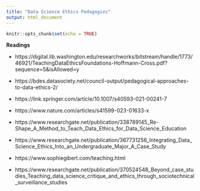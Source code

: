 ```yaml
---
title: "Data Science Ethics Pedagogies"
output: html_document
---
```


```r
knitr::opts_chunk$set(echo = TRUE)
```

**Readings**

* https://digital.lib.washington.edu/researchworks/bitstream/handle/1773/46921/TeachingDataEthicsFoundations-Hoffmann-Cross.pdf?sequence=5&isAllowed=y

* https://bdes.datasociety.net/council-output/pedagogical-approaches-to-data-ethics-2/

* https://link.springer.com/article/10.1007/s40593-021-00241-7

* https://www.nature.com/articles/s41599-023-01633-x

* https://www.researchgate.net/publication/338789145_Re-Shape_A_Method_to_Teach_Data_Ethics_for_Data_Science_Education

* https://www.researchgate.net/publication/367731256_Integrating_Data_Science_Ethics_Into_an_Undergraduate_Major_A_Case_Study

* https://www.sophiegibert.com/teaching.html

* https://www.researchgate.net/publication/370524548_Beyond_case_studies_Teaching_data_science_critique_and_ethics_through_sociotechnical_surveillance_studies


